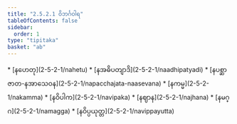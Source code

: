 ```yaml
---
title: "2.5.2.1 ဝိဘင်္ဂဝါရ"
tableOfContents: false
sidebar:
  order: 1
type: "tipitaka"
basket: "ab"
---
```



<DynamicBreadcrumb />



<TableOfContents>
* [နဟေတု](2-5-2-1/nahetu)
* [နအဓိပတျာဒိ](2-5-2-1/naadhipatyadi)
* [နပစ္ဆာဇာတ-နအာသေဝန](2-5-2-1/napacchajata-naasevana)
* [နကမ္မ](2-5-2-1/nakamma)
* [နဝိပါက](2-5-2-1/navipaka)
* [နဈာန](2-5-2-1/najhana)
* [နမဂ္ဂ](2-5-2-1/namagga)
* [နဝိပ္ပယုတ္တ](2-5-2-1/navippayutta)
</TableOfContents>